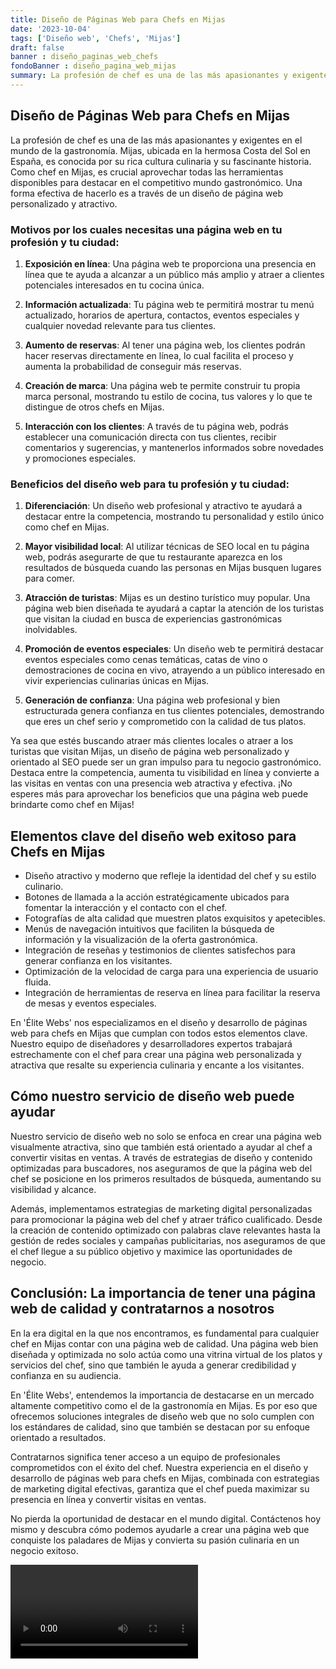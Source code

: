 ```yaml
---
title: Diseño de Páginas Web para Chefs en Mijas
date: '2023-10-04'
tags: ['Diseño web', 'Chefs', 'Mijas']
draft: false
banner : diseño_paginas_web_chefs
fondoBanner : diseño_pagina_web_mijas
summary: La profesión de chef es una de las más apasionantes y exigentes en el mundo de la gastronomía. Mijas, ubicada en la hermosa Costa del Sol en España, es conocida por su rica cultura culinaria y su fascinante historia. Como chef en Mijas, es crucial aprovechar todas las herramientas disponibles para destacar en el competitivo mundo gastronómico. Una forma efectiva de hacerlo es a través de un diseño de página web personalizado y atractivo.
---
```


## Diseño de Páginas Web para Chefs en Mijas

La profesión de chef es una de las más apasionantes y exigentes en el mundo de la gastronomía. Mijas, ubicada en la hermosa Costa del Sol en España, es conocida por su rica cultura culinaria y su fascinante historia. Como chef en Mijas, es crucial aprovechar todas las herramientas disponibles para destacar en el competitivo mundo gastronómico. Una forma efectiva de hacerlo es a través de un diseño de página web personalizado y atractivo.

### Motivos por los cuales necesitas una página web en tu profesión y tu ciudad:

1. **Exposición en línea**: Una página web te proporciona una presencia en línea que te ayuda a alcanzar a un público más amplio y atraer a clientes potenciales interesados en tu cocina única.

2. **Información actualizada**: Tu página web te permitirá mostrar tu menú actualizado, horarios de apertura, contactos, eventos especiales y cualquier novedad relevante para tus clientes.

3. **Aumento de reservas**: Al tener una página web, los clientes podrán hacer reservas directamente en línea, lo cual facilita el proceso y aumenta la probabilidad de conseguir más reservas.

4. **Creación de marca**: Una página web te permite construir tu propia marca personal, mostrando tu estilo de cocina, tus valores y lo que te distingue de otros chefs en Mijas.

5. **Interacción con los clientes**: A través de tu página web, podrás establecer una comunicación directa con tus clientes, recibir comentarios y sugerencias, y mantenerlos informados sobre novedades y promociones especiales.

### Beneficios del diseño web para tu profesión y tu ciudad:

1. **Diferenciación**: Un diseño web profesional y atractivo te ayudará a destacar entre la competencia, mostrando tu personalidad y estilo único como chef en Mijas.

2. **Mayor visibilidad local**: Al utilizar técnicas de SEO local en tu página web, podrás asegurarte de que tu restaurante aparezca en los resultados de búsqueda cuando las personas en Mijas busquen lugares para comer.

3. **Atracción de turistas**: Mijas es un destino turístico muy popular. Una página web bien diseñada te ayudará a captar la atención de los turistas que visitan la ciudad en busca de experiencias gastronómicas inolvidables.

4. **Promoción de eventos especiales**: Un diseño web te permitirá destacar eventos especiales como cenas temáticas, catas de vino o demostraciones de cocina en vivo, atrayendo a un público interesado en vivir experiencias culinarias únicas en Mijas.

5. **Generación de confianza**: Una página web profesional y bien estructurada genera confianza en tus clientes potenciales, demostrando que eres un chef serio y comprometido con la calidad de tus platos.

Ya sea que estés buscando atraer más clientes locales o atraer a los turistas que visitan Mijas, un diseño de página web personalizado y orientado al SEO puede ser un gran impulso para tu negocio gastronómico. Destaca entre la competencia, aumenta tu visibilidad en línea y convierte a las visitas en ventas con una presencia web atractiva y efectiva. ¡No esperes más para aprovechar los beneficios que una página web puede brindarte como chef en Mijas!

<GifSeo />

<Cta />

## Elementos clave del diseño web exitoso para Chefs en Mijas

- Diseño atractivo y moderno que refleje la identidad del chef y su estilo culinario.
- Botones de llamada a la acción estratégicamente ubicados para fomentar la interacción y el contacto con el chef.
- Fotografías de alta calidad que muestren platos exquisitos y apetecibles.
- Menús de navegación intuitivos que faciliten la búsqueda de información y la visualización de la oferta gastronómica.
- Integración de reseñas y testimonios de clientes satisfechos para generar confianza en los visitantes.
- Optimización de la velocidad de carga para una experiencia de usuario fluida.
- Integración de herramientas de reserva en línea para facilitar la reserva de mesas y eventos especiales.

En 'Élite Webs' nos especializamos en el diseño y desarrollo de páginas web para chefs en Mijas que cumplan con todos estos elementos clave. Nuestro equipo de diseñadores y desarrolladores expertos trabajará estrechamente con el chef para crear una página web personalizada y atractiva que resalte su experiencia culinaria y encante a los visitantes.

## Cómo nuestro servicio de diseño web puede ayudar

Nuestro servicio de diseño web no solo se enfoca en crear una página web visualmente atractiva, sino que también está orientado a ayudar al chef a convertir visitas en ventas. A través de estrategias de diseño y contenido optimizadas para buscadores, nos aseguramos de que la página web del chef se posicione en los primeros resultados de búsqueda, aumentando su visibilidad y alcance.

Además, implementamos estrategias de marketing digital personalizadas para promocionar la página web del chef y atraer tráfico cualificado. Desde la creación de contenido optimizado con palabras clave relevantes hasta la gestión de redes sociales y campañas publicitarias, nos aseguramos de que el chef llegue a su público objetivo y maximice las oportunidades de negocio.

## Conclusión: La importancia de tener una página web de calidad y contratarnos a nosotros

En la era digital en la que nos encontramos, es fundamental para cualquier chef en Mijas contar con una página web de calidad. Una página web bien diseñada y optimizada no solo actúa como una vitrina virtual de los platos y servicios del chef, sino que también le ayuda a generar credibilidad y confianza en su audiencia.

En 'Élite Webs', entendemos la importancia de destacarse en un mercado altamente competitivo como el de la gastronomía en Mijas. Es por eso que ofrecemos soluciones integrales de diseño web que no solo cumplen con los estándares de calidad, sino que también se destacan por su enfoque orientado a resultados.

Contratarnos significa tener acceso a un equipo de profesionales comprometidos con el éxito del chef. Nuestra experiencia en el diseño y desarrollo de páginas web para chefs en Mijas, combinada con estrategias de marketing digital efectivas, garantiza que el chef pueda maximizar su presencia en línea y convertir visitas en ventas.

No pierda la oportunidad de destacar en el mundo digital. Contáctenos hoy mismo y descubra cómo podemos ayudarle a crear una página web que conquiste los paladares de Mijas y convierta su pasión culinaria en un negocio exitoso.

<Video />

<CtaBot job='Chefs' city='Mijas'/>

<Gmaps query='Mijas+españa+maps' />